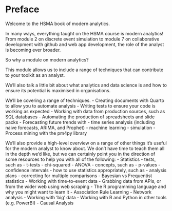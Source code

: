 # Preface {.unnumbered}

Welcome to the HSMA book of modern analytics.

In many ways, everything taught on the HSMA course is modern analytics! From module 2 on discrete event simulation to module 7 on collaborative development with github and web app development, the role of the analyst is becoming ever broader.

So why a module on modern analytics?

This module allows us to include a range of techniques that can contribute to your toolkit as an analyst.

We'll also talk a little bit about what analytics and data science is and how to ensure its potential is maximised in organisations.

We'll be covering a range of techniques.
- Creating documents with Quarto to allow you to automate analysis
- Writing tests to ensure your code is working as expected
- Working with data from production sources, such as SQL databases
- Automating the production of spreadsheets and slide packs
- Forecasting future trends with
    - time series analysis (including naive forecasts, ARIMA, and Prophet)
    - machine learning
    - simulation
- Process mining with the pm4py library

We'll also provide a high-level overview on a range of other things it's useful for the modern analyst to know about. We don't have time to teach them all in the depth we'd like, but we can certainly point you in the direction of some resources to help you with all of the following:
- Statistics
    - tests, such as
        - t-tests
        - chi-squared
        - ANOVA
    - concepts, such as
        - p-values
        - confidence intervals
    - how to use statistics appropriately, such as
        - analysis plans
        - correcting for multiple comparisons
    - Bayesian vs Frequentist statistics
- Working with time-to-event data
- Grabbing data from APIs, or from the wider web using web scraping
- The R programming language and why you might want to learn it
- Association Rule Learning
- Network analysis
- Working with 'big' data
- Working with R and Python in other tools (e.g. PowerBI)
- Causal Analysis
